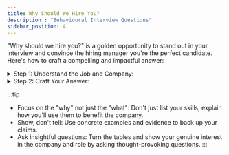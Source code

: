 ```yaml
---
title: Why Should We Hire You?
description : "Behavioural Interview Questions"
sidebar_position: 4
---
```


"Why should we hire you?" is a golden opportunity to stand out in your interview and convince the hiring manager you're the perfect candidate. Here's how to craft a compelling and impactful answer:

<details>
<summary>Step 1: Understand the Job and Company:</summary>
- Do your research: Thoroughly analyze the job description, company website, and any available information about the company culture and challenges. Understanding their needs will allow you to tailor your answer accordingly.
- Identify key requirements: Pinpoint the most crucial skills, qualifications, and experiences they're seeking. This becomes your roadmap for highlighting your relevant strengths.
- Think about what sets you apart: Consider your unique skills, achievements, and experiences that no other candidate can offer. This is your chance to shine!
</details>

<details>
<summary>Step 2: Craft Your Answer:</summary>
- Start with a confident hook: Grab their attention with a concise statement that showcases your enthusiasm for the role and company. For example, "I'm thrilled about the opportunity to join your team because..."
- Connect your skills and experience to their needs: Use the information you gathered in step 1 to demonstrate how your qualifications directly address their challenges and contribute to their success. Quantify your accomplishments whenever possible using data and metrics.
- Go beyond the resume: Share a specific example or anecdote that showcases your problem-solving abilities, initiative, or teamwork skills in action. This adds depth and personalization to your answer.
- Express your passion and fit: Briefly mention your genuine interest in the company's mission or industry. Explain how your values and long-term goals align with their vision.
</details>

:::tip
- Focus on the "why" not just the "what": Don't just list your skills, explain how you'll use them to benefit the company.
- Show, don't tell: Use concrete examples and evidence to back up your claims.
- Ask insightful questions: Turn the tables and show your genuine interest in the company and role by asking thought-provoking questions.
:::

